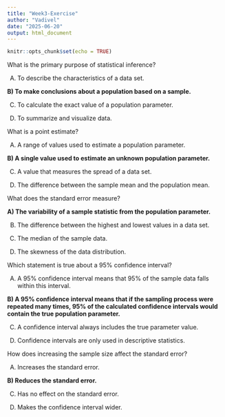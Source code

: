 ```yaml
---
title: "Week3-Exercise"
author: "Vadivel"
date: "2025-06-20"
output: html_document
---
```


```r
knitr::opts_chunk$set(echo = TRUE)
```

What is the primary purpose of statistical inference?

A) To describe the characteristics of a data set.

**B) To make conclusions about a population based on a sample.**

C) To calculate the exact value of a population parameter.

D) To summarize and visualize data.

What is a point estimate?

A) A range of values used to estimate a population parameter.

**B) A single value used to estimate an unknown population parameter.**

C) A value that measures the spread of a data set.

D) The difference between the sample mean and the population mean.

What does the standard error measure?

**A) The variability of a sample statistic from the population parameter.**

B) The difference between the highest and lowest values in a data set.

C) The median of the sample data.

D) The skewness of the data distribution.

Which statement is true about a 95% confidence interval?

A) A 95% confidence interval means that 95% of the sample data falls within this interval.

**B) A 95% confidence interval means that if the sampling process were repeated many times, 95% of the calculated confidence intervals would contain the true population parameter.**

C) A confidence interval always includes the true parameter value.

D) Confidence intervals are only used in descriptive statistics.

How does increasing the sample size affect the standard error?

A) Increases the standard error.

**B) Reduces the standard error.**

C) Has no effect on the standard error.

D) Makes the confidence interval wider.
